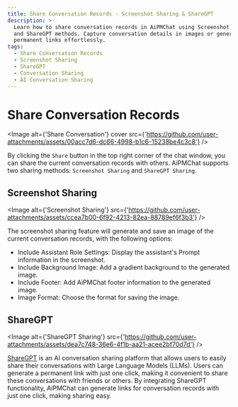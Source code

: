 ```yaml
---
title: Share Conversation Records - Screenshot Sharing & ShareGPT
description: >-
  Learn how to share conversation records in AiPMChat using Screenshot Sharing
  and ShareGPT methods. Capture conversation details in images or generate
  permanent links effortlessly.
tags:
  - Share Conversation Records
  - Screenshot Sharing
  - ShareGPT
  - Conversation Sharing
  - AI Conversation Sharing
---
```


# Share Conversation Records

<Image
  alt={'Share Conversation'}
  cover
  src={'https://github.com/user-attachments/assets/00acc7d6-dc66-4998-b1c6-15238be4c3c8'}
/>

By clicking the `Share` button in the top right corner of the chat window, you can share the current conversation records with others. AiPMChat supports two sharing methods: `Screenshot Sharing` and `ShareGPT Sharing`.

## Screenshot Sharing

<Image
  alt={'Screenshot Sharing'}
  src={'https://github.com/user-attachments/assets/ccea7b00-6f92-4213-82ea-88789ef6f3b3'}
/>

The screenshot sharing feature will generate and save an image of the current conversation records, with the following options:

- Include Assistant Role Settings: Display the assistant's Prompt information in the screenshot.
- Include Background Image: Add a gradient background to the generated image.
- Include Footer: Add AiPMChat footer information to the generated image.
- Image Format: Choose the format for saving the image.

## ShareGPT

<Image
  alt={'ShareGPT Sharing'}
  src={'https://github.com/user-attachments/assets/dea7c748-36e6-4f1b-aa21-acee2bf70d7d'}
/>

[ShareGPT](https://sharegpt.com/) is an AI conversation sharing platform that allows users to easily share their conversations with Large Language Models (LLMs). Users can generate a permanent link with just one click, making it convenient to share these conversations with friends or others. By integrating ShareGPT functionality, AiPMChat can generate links for conversation records with just one click, making sharing easy.
